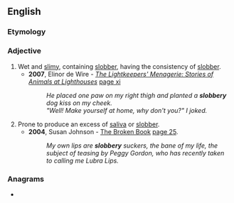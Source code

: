 ==English==

===Etymology===
{{suffix|en|slobber|y}}

===Adjective===
{{en-adj|slobberier}}

# Wet and [[slimy]], containing [[slobber]], having the consistency of [[slobber]].
#* '''2007''', Elinor de Wire - ''[http://books.google.com/books?id=yf2KPvJwN8EC The Lightkeepers' Menagerie: Stories of Animals at Lighthouses]'' [http://books.google.com/books?id=yf2KPvJwN8EC&pg=PR11&dq=%22slobbery+dog%22&sig=tooIiNBfSaVTad3NFdZwX3Pp3Uw page xi]
#*: ''He placed one paw on my right thigh and planted a '''slobbery''' dog kiss on my cheek. ''
#*: ''"Well! Make yourself at home, why don't you?" I joked. ''
# Prone to produce an excess of [[saliva]] or [[slobber]].
#* '''2004''', Susan Johnson - [http://books.google.com/books?id=GzkawhZmQrEC The Broken Book] [http://books.google.com/books?id=GzkawhZmQrEC&pg=RA1-PA25&dq=%22slobbery%22+date:1980-2008&lr=&sig=tsEv_jcYF2BtZXyBVxN-x_MuK_A page 25].
#*: ''My own lips are '''slobbery''' suckers, the bane of my life, the subject of teasing by Peggy Gordon, who has recently taken to calling me Lubra Lips.''

===Anagrams===
* {{anagrams|en|a=bbelorsy|lobbyers}}